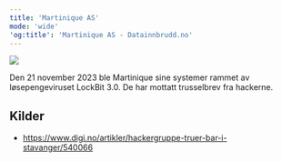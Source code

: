 ```yaml
---
title: 'Martinique AS'
mode: 'wide'
'og:title': 'Martinique AS - Datainnbrudd.no'
---
```


<Frame>
<img src="/images/martinique.png" noZoom/>
</Frame>

Den 21 november 2023 ble Martinique sine systemer rammet av løsepengeviruset LockBit 3.0. De har mottatt trusselbrev fra hackerne.



## Kilder
- https://www.digi.no/artikler/hackergruppe-truer-bar-i-stavanger/540066
